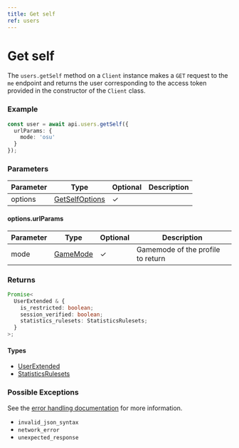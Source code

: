 ```yaml
---
title: Get self
ref: users
---
```


# Get self

The `users.getSelf` method on a `Client` instance makes a `GET` request to the `me` endpoint and returns the user corresponding to the access token provided in the constructor of the `Client` class.

### Example

```ts
const user = await api.users.getSelf({
  urlParams: {
    mode: 'osu'
  }
});
```

### Parameters

| Parameter | Type                                           | Optional | Description |
| --------- | ---------------------------------------------- | -------- | ----------- |
| options   | [GetSelfOptions](/references/get-self-options) | ✓        |             |

#### options.urlParams

| Parameter | Type                              | Optional | Description                      |
| --------- | --------------------------------- | -------- | -------------------------------- |
| mode      | [GameMode](/references/game-mode) | ✓        | Gamemode of the profile to return |

### Returns

```ts
Promise<
  UserExtended & {
    is_restricted: boolean;
    session_verified: boolean;
    statistics_rulesets: StatisticsRulesets;
  }
>;
```

#### Types

- [UserExtended](/references/user-extended)
- [StatisticsRulesets](/references/statistics-rulesets)

### Possible Exceptions

See the [error handling documentation](/extras/error-handling) for more information.

- `invalid_json_syntax`
- `network_error`
- `unexpected_response`
